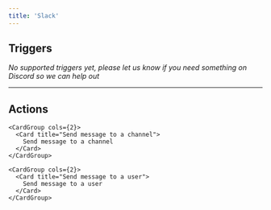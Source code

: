 ```yaml
---
title: 'Slack'
---
```


## Triggers

*No supported triggers yet, please let us know if you need something on Discord so we can help out* 


---

## Actions


    <CardGroup cols={2}>
      <Card title="Send message to a channel">
        Send message to a channel
      </Card>
    </CardGroup>
    
    <CardGroup cols={2}>
      <Card title="Send message to a user">
        Send message to a user
      </Card>
    </CardGroup>
    
